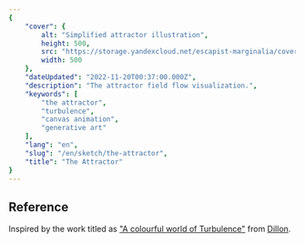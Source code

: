 ```yaml
---
{
	"cover": {
		alt: "Simplified attractor illustration",
		height: 500,
		src: "https://storage.yandexcloud.net/escapist-marginalia/covers/the-attractor.png",
		width: 500
	},
	"dateUpdated": "2022-11-20T00:37:00.000Z",
	"description": "The attractor field flow visualization.",
	"keywords": [
		"the attractor",
		"turbulence",
		"canvas animation",
		"generative art"
	],
	"lang": "en",
	"slug": "/en/sketch/the-attractor",
	"title": "The Attractor"
}
---
```


## Reference

Inspired by the work titled as ["A colourful world of Turbulence"][original] from [Dillon][author].

[original]: https://codepen.io/Dillo/pen/eYOegjY
[author]: https://codepen.io/Dillo
